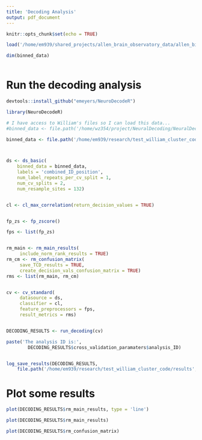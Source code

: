 ```yaml
---
title: 'Decoding Analysis'
output: pdf_document
---
```



```r


knitr::opts_chunk$set(echo = TRUE)


```



```r

load('/home/em939/shared_projects/allen_brain_observatory_data/allen_binned_data/100bins_5sampled/session_715093703_100bins_5sampled.Rda')

dim(binned_data)



```






# Run the decoding analysis 


```r

devtools::install_github("emeyers/NeuroDecodeR")

library(NeuroDecodeR)

# I have access to William's files so I can load this data...
#binned_data <- file.path('/home/wz354/project/NeuralDecoding/NeuralDecoding/data/binned/ZD_150bins_50#sampled.Rda') 

binned_data <- file.path('/home/em939/research/test_william_cluster_code/gitignore/ZD_150bins_50sampled.Rda') 



ds <- ds_basic(
	binned_data = binned_data,
	labels = 'combined_ID_position',
	num_label_repeats_per_cv_split = 1,
	num_cv_splits = 2,
	num_resample_sites = 132) 


cl <- cl_max_correlation(return_decision_values = TRUE) 


fp_zs <- fp_zscore()

fps <- list(fp_zs) 


rm_main <- rm_main_results(
	 include_norm_rank_results = TRUE)
rm_cm <- rm_confusion_matrix(
	 save_TCD_results = TRUE,
	 create_decision_vals_confusion_matrix = TRUE)
rms <- list(rm_main, rm_cm)


cv <- cv_standard(
	 datasource = ds,
	 classifier = cl, 
	 feature_preprocessors = fps,
	 result_metrics = rms) 


DECODING_RESULTS <- run_decoding(cv)

paste('The analysis ID is:',
        DECODING_RESULTS$cross_validation_paramaters$analysis_ID)


log_save_results(DECODING_RESULTS, 
	file.path('/home/em939/research/test_william_cluster_code/results', 'decoding_results', 'decoding_result_files', ''))


```





# Plot some results 


```r

plot(DECODING_RESULTS$rm_main_results, type = 'line') 

plot(DECODING_RESULTS$rm_main_results) 

plot(DECODING_RESULTS$rm_confusion_matrix) 

```



